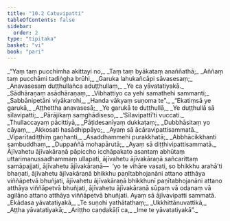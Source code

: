 ```yaml
---
title: "10.2 Catuvipatti"
tableOfContents: false
sidebar:
  order: 2
type: "tipitaka"
basket: "vi"
book: "pari"
---
```



<DynamicBreadcrumb />

<Division number="336" book="pari" bookNo="5" page="257">

<Paragraph number="1641" type="verses" book="pari">
_“Yaṃ taṃ pucchimha akittayi no,_  
_Taṃ taṃ byākataṃ anaññathā;_  
_Aññaṃ taṃ pucchāmi tadiṅgha brūhi,_  
_Garuka lahukañcāpi sāvasesaṃ;_  
_Anavasesaṃ duṭṭhullañca aduṭṭhullaṃ,_  
_Ye ca yāvatatiyakā._  

</Paragraph>

<Paragraph number="1642" type="verses" book="pari">
_Sādhāraṇaṃ asādhāraṇaṃ,_  
_Vibhattiyo ca yehi samathehi sammanti;_  
_Sabbānipetāni viyākarohi,_  
_Handa vākyaṃ suṇoma te”._  

</Paragraph>

<Paragraph number="1643" type="verses" book="pari">
_“Ekatiṃsā ye garukā,_  
_Aṭṭhettha anavasesā;_  
_Ye garukā te duṭṭhullā,_  
_Ye duṭṭhullā sā sīlavipatti;_  
_Pārājikaṃ saṃghādiseso,_  
_‘Sīlavipattī’ti vuccati._  

</Paragraph>

<Paragraph number="1644" type="verses" book="pari">
_Thullaccayaṃ pācittiyā,_  
_Pāṭidesanīyaṃ dukkaṭaṃ;_  
_Dubbhāsitaṃ yo cāyaṃ,_  
_Akkosati hasādhippāyo;_  
_Ayaṃ sā ācāravipattisammatā._  

</Paragraph>

<Paragraph number="1645" type="verses" book="pari">
_Viparītadiṭṭhiṃ gaṇhanti,_  
_Asaddhammehi purakkhatā;_  
_Abbhācikkhanti sambuddhaṃ,_  
_Duppaññā mohapārutā;_  
_Ayaṃ sā diṭṭhivipattisammatā._  

</Paragraph>

<Paragraph number="1646" book="pari">
Ājīvahetu ājīvakāraṇā pāpiccho icchāpakato asantaṃ abhūtaṃ uttarimanussadhammaṃ ullapati, ājīvahetu ājīvakāraṇā sañcarittaṃ samāpajjati, ājīvahetu ājīvakāraṇā—  ‘yo te vihāre vasati, so bhikkhu arahā’ti bhaṇati, ājīvahetu ājīvakāraṇā bhikkhu paṇītabhojanāni attano atthāya viññāpetvā bhuñjati, ājīvahetu ājīvakāraṇā bhikkhunī paṇītabhojanāni attano atthāya viññāpetvā bhuñjati, ājīvahetu ājīvakāraṇā sūpaṃ vā odanaṃ vā agilāno attano atthāya viññāpetvā bhuñjati. Ayaṃ sā ājīvavipatti sammatā.
</Paragraph>

<Paragraph number="1647" type="verses" book="pari">
_Ekādasa yāvatatiyakā,_  
_Te suṇohi yathātathaṃ;_  
_Ukkhittānuvattikā,_  
_Aṭṭha yāvatatiyakā;_  
_Ariṭṭho caṇḍakāḷī ca,_  
_Ime te yāvatatiyakā”._
</Paragraph>
</Division>
